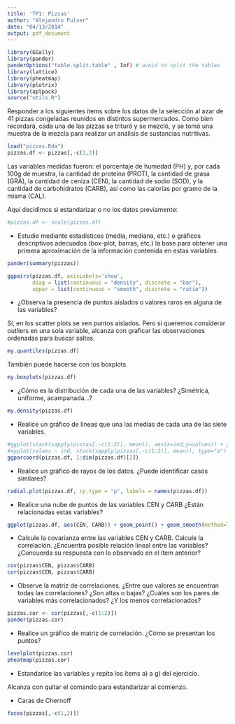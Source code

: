```yaml
---
title: 'TP1: Pizzas'
author: "Alejandro Pulver"
date: "04/13/2014"
output: pdf_document
---
```


```r
library(GGally)
library(pander)
panderOptions("table.split.table" , Inf) # avoid to split the tables
library(lattice)
library(pheatmap)
library(plotrix)
library(aplpack)
source("utils.R")
```

Responder a los siguientes ítems sobre los  datos de la selección al azar de 41 pizzas congeladas reunidos en distintos supermercados. Como bien recordará, cada una de las pizzas se trituró y se mezcló, y se tomó una muestra de la mezcla para realizar un análisis de sustancias nutritivas. 

```r
load("pizzas.Rda")
pizzas.df <- pizzas[,-c(1,2)]
```

Las variables medidas fueron: el porcentaje de humedad (PH) y, por cada 100g de muestra, la cantidad de proteína (PROT), la cantidad de grasa (GRA), la cantidad de ceniza (CEN), la cantidad de sodio (SOD), y la cantidad de carbohidratos (CARB), así como las calorías por gramo de la misma (CAL).

Aquí decidimos si estandarizar o no los datos previamente:

```r
#pizzas.df <- scale(pizzas.df)
```

- Estudie mediante estadísticos (media, mediana, etc.) o gráficos descriptivos adecuados (box-plot, barras, etc.) la base para obtener una primera aproximación de la información contenida en estas variables. 

```r
pander(summary(pizzas))
```

```r
ggpairs(pizzas.df, axisLabels='show',
        diag = list(continuous = "density", discrete = "bar"),
        upper = list(continuous = "smooth", discrete = "ratio"))
```

- ¿Observa la presencia de puntos aislados o valores raros en alguna de las variables?

Sí, en los scatter plots se ven puntos aislados. Pero si queremos considerar outliers en una sola variable, alcanza con graficar las observaciones ordenadas para buscar saltos.

```r
my.quantiles(pizzas.df)
```

También puede hacerse con los boxplots.

```r
my.boxplots(pizzas.df)
```

- ¿Cómo es la distribución de cada una de las variables? ¿Simétrica, uniforme, acampanada...?

```r
my.density(pizzas.df)
```

- Realice un gráfico de líneas que una las medias de cada una de las siete variables.

```r
#ggplot(stack(sapply(pizzas[,-c(1:2)], mean)), aes(x=ind,y=values)) + geom_point()
#xyplot(values ~ ind, stack(sapply(pizzas[,-c(1:2)], mean)), type="a")
ggparcoord(pizzas.df, 1:dim(pizzas.df)[2])
```

- Realice un gráfico de rayos de los datos. ¿Puede identificar casos similares?

```r
radial.plot(pizzas.df, rp.type = "p", labels = names(pizzas.df))
```

- Realice una nube de puntos de las variables CEN y CARB ¿Están relacionadas estas variables? 

```r
ggplot(pizzas.df, aes(CEN, CARB)) + geom_point() + geom_smooth(method=lm)
```

- Calcule la covarianza entre las variables CEN y CARB. Calcule la correlación. ¿Encuentra posible relación lineal entre las variables? ¿Concuerda su respuesta con lo observado en el ítem anterior?

```r
cov(pizzas$CEN, pizzas$CARB)
cor(pizzas$CEN, pizzas$CARB)
```

- Observe la matriz de correlaciones. ¿Entre que valores se encuentran todas las correlaciones? ¿Son altas o bajas? ¿Cuáles son los pares de variables más correlacionados? ¿Y los menos correlacionados? 

```r
pizzas.cor <- cor(pizzas[,-c(1:2)])
pander(pizzas.cor)
```

- Realice un gráfico de matriz de correlación. ¿Cómo se presentan los puntos?

```r
levelplot(pizzas.cor)
pheatmap(pizzas.cor)
```

- Estandarice las variables y repita los ítems a) a g) del ejercicio.

Alcanza con quitar el comando para estandarizar al comienzo.

- Caras de Chernoff

```r
faces(pizzas[,-c(1,2)])
```